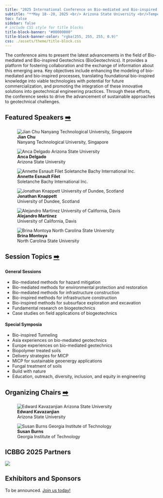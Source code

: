 ```yaml
---
title: "2025 International Conference on Bio-mediated and Bio-inspired Geotechnics (ICBBG)"
subtitle: "**May 18--20, 2025 <br/> Arizona State University <br/>Tempe, Arizona**"
toc: false
sidebar: false
# include CSS style for title blocks
title-block-banner: "#00000000"
title-block-banner-color: "rgba(255, 255, 255, 0.9)"
css: ./assets/theme/title-block.css
---
```


<!-- ![](img/banner.svg) -->

::: {.drop-cap}
The conference aims to present the latest advancements in the field of Bio-mediated and Bio-inspired Geotechnics (BioGeotechnics). It provides a platform for fostering collaboration and the exchange of information about this emerging area. Key objectives include enhancing the modeling of bio-mediated and bio-inspired processes, translating foundational bio-inspired knowledge into viable technologies with potential for future commercialization, and promoting the integration of these innovative solutions into geotechnical engineering practices. Through these efforts, the conference seeks to drive the advancement of sustainable approaches to geotechnical challenges.
:::

## Featured Speakers [➡️](./speakers.qmd){.btn}

::: {layout="[[1,1,1], [1,1,1]]" .center}

![**Jian Chu** <br/> Nanyang Technological University, Singapore](img/chu.svg){.rounded-circle}

![**Anca Delgado** <br/> Arizona State University](./img/delgado.svg){.rounded-circle}

![**Annette Esnault Filet** <br/> Soletanche Bachy International Inc.](./img/esnault-filet.svg){.rounded-circle}

![**Jonathan Knappett** <br/> University of Dundee, Scotland](./img/knappett.svg){.rounded-circle}

![**Alejandro Martinez** <br/> University of California, Davis](./img/martinez.svg){.rounded-circle}

![**Brina Montoya** <br/> North Carolina State University](./img/montoya.svg){.rounded-circle}
:::

## Session Topics [➡️](./program.qmd){.btn}

::: {layout="[1,1]"}

#### General Sessions
- Bio-mediated methods for hazard mitigation
- Bio-mediated methods for environmental protection and restoration
- Bio-mediated methods for infrastructure construction
- Bio-inspired methods for infrastructure construction
- Bio-inspired methods for subsurface exploration and excavation
- Fundamental research on biogeotechnics
- Case studies on field applications of biogeotechnics

::: {}

#### Special Symposia
- Bio-inspired Tunneling
- Asia experiences on bio-mediated geotechnics
- Europe experiences on bio-mediated geotechnics
- Biopolymer treated soils
- Delivery strategies for MICP
- MICP for sustainable geoenergy applications
- Fungal treatment of soils
- Build with nature
- Education, outreach, diversity, inclusion, and equity in engineering
:::
:::

## Organizing Chairs [➡️](./committees.qmd){.btn}

::: {layout="[1, 1, 1]" .center}

![**Edward Kavazanjian** <br/> Arizona State University](img/edk.png){.rounded-circle}

![**Susan Burns** <br/> Georgia Institute of Technology ](img/susan.png){.rounded-circle}
:::

## ICBBG 2025 Partners 

![](./img/sponsors.svg)

## Exhibitors and Sponsors 

To be announced. [Join us today!](./call-for-exhibitors-sponsors.qmd){.btn .btn-primary}

